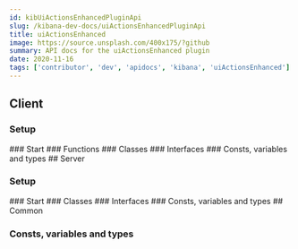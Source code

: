 ```yaml
---
id: kibUiActionsEnhancedPluginApi
slug: /kibana-dev-docs/uiActionsEnhancedPluginApi
title: uiActionsEnhanced
image: https://source.unsplash.com/400x175/?github
summary: API docs for the uiActionsEnhanced plugin
date: 2020-11-16
tags: ['contributor', 'dev', 'apidocs', 'kibana', 'uiActionsEnhanced']
---
```



## Client

### Setup
<DocDefinitionList data={[uiActionsEnhancedObj.client.setup]}/>
### Start
<DocDefinitionList data={[uiActionsEnhancedObj.client.start]}/>
### Functions
<DocDefinitionList data={uiActionsEnhancedObj.client.functions}/>
### Classes
<DocDefinitionList data={uiActionsEnhancedObj.client.classes}/>
### Interfaces
<DocDefinitionList data={uiActionsEnhancedObj.client.interfaces}/>
### Consts, variables and types
<DocDefinitionList data={uiActionsEnhancedObj.client.misc}/>
## Server

### Setup
<DocDefinitionList data={[uiActionsEnhancedObj.server.setup]}/>
### Start
<DocDefinitionList data={[uiActionsEnhancedObj.server.start]}/>
### Classes
<DocDefinitionList data={uiActionsEnhancedObj.server.classes}/>
### Interfaces
<DocDefinitionList data={uiActionsEnhancedObj.server.interfaces}/>
### Consts, variables and types
<DocDefinitionList data={uiActionsEnhancedObj.server.misc}/>
## Common

### Consts, variables and types
<DocDefinitionList data={uiActionsEnhancedObj.common.misc}/>
